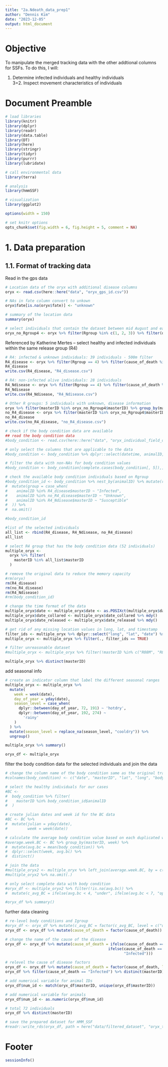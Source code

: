 ---
title: "2a.Ndeath_data_prep1"
author: "Dennis Kim"
date: "2023-12-05"
output: html_document
---

# Objective 

To manipulate the merged tracking data with the other addtional columns for SSFs. To do this, I will: 

1. Determine infected individuals and healthy individuals    
3=2. Inspect movement characteristics of individuals 

# Document Preamble 
```{r preamble, message=FALSE, warning=FALSE}
# load libraries
library(knitr)
library(dplyr)
library(readr)
library(data.table)
library(DT)
library(here)
library(stringr)
library(tidyr)
library(purrr)
library(lubridate)

# call environmental data
library(terra)

# analysis
library(hmmSSF)

# visualization 
library(ggplot2)

options(width = 150)

# set knitr options 
opts_chunk$set(fig.width = 6, fig.height = 5, comment = NA)
```

# 1. Data preparation

## 1.1. Format of tracking data

Read in the gps data
```{r read in data}
# Location data of the oryx with additional disease columns 
oryx <- read.csv(here::here("data", "oryx_gps_id.csv"))

# NAs in fate column convert to unkown
oryx$fate[is.na(oryx$fate)] <- "unknown"

# summary of the location data 
summary(oryx)

# select individuals that contain the dataset between mid August and early November in 2018 - other than release group 4: 5 individuals 
oryx_no_Rgroup4 <- oryx %>% filter(Rgroup %in% c(1, 2, 3)) %>% filter(date > "2018-08-01 00:00:00" & cause_of_death %in% c("disease", "presumed disease", "unknown")) %>% distinct(masterID, Rgroup, cause_of_death)
```

Referenced by Katherine Mertes -- select healthy and infected individuals within the same release group (R4)
```{r indicators}
# R4: infected & unknown individuals: 39 individuals - 500m filter
R4_disease <- oryx %>% filter(Rgroup == 4) %>% filter(cause_of_death %in% c("disease", "presumed disease", "unknown")) %>% nest_by(masterID) %>% mutate(rows = nrow(data)) %>% dplyr::select(-data) %>% filter(rows > 100)
R4_disease
write.csv(R4_disease, "R4_disease.csv")

# R4: non-infected alive individuals: 28 individuals 
R4_Ndisease <- oryx %>% filter(Rgroup == 4) %>% filter(cause_of_death %in% "alive") %>% nest_by(masterID) %>% mutate(rows = nrow(data)) %>% dplyr::select(-data) 
R4_Ndisease
write.csv(R4_Ndisease, "R4_Ndisease.csv")

# Other R groups: 5 individuals with unknown, disease information 
oryx %>% filter(masterID %in% oryx_no_Rgroup4$masterID) %>% group_by(masterID) %>% slice_tail(n=1)
no_R4_disease <- oryx %>% filter(masterID %in% oryx_no_Rgroup4$masterID) %>% nest_by(masterID) %>% mutate(rows = nrow(data)) %>% dplyr::select(-data) 
no_R4_disease
write.csv(no_R4_disease, "no_R4_disease.csv")

# check if the body condition data are available
## read the body condition data 
#body_condition <- read.csv(here::here("data", "oryx_individual_field_data_122322.csv"))

# only select the columns that are applicable to the data 
#body_condition <- body_condition %>% dplyr::select(datetime, animalID, lat, long, body_condition)

# filter the data with non-NAs for body condition values 
#body_condition <- body_condition[complete.cases(body_condition[, 5]),]

# check the available body condition individuals based on Rgroup 
#body_condition_id <- body_condition %>% nest_by(animalID) %>% mutate(rows = nrow(data)) %>% dplyr::select(-data) %>% 
#  mutate(group = case_when(
#    animalID %in% R4_disease$masterID ~ "Infected",
#    animalID %in% no_R4_disease$masterID ~ "Unknown",
#    animalID %in% R4_Ndisease$masterID ~ "Susceptible"
#  )) %>% 
#  na.omit()

#body_condition_id 

#list of the selected individuals 
all_list <- rbind(R4_disease, R4_Ndisease, no_R4_disease)
all_list
```

```{r select individuals}
# select R4 group that has the body condition data (52 individuals)
multiple_oryx <-
  oryx %>% filter(
    masterID %in% all_list$masterID
  )

# remove the original data to reduce the memory capacity 
#rm(oryx)
rm(R4_disease)
rm(no_R4_disease)
rm(R4_Ndisease)
#rm(body_condition_id)

# change the time format of the data 
multiple_oryx$date <- multiple_oryx$date <- as.POSIXct(multiple_oryx$date, format = "%Y-%m-%d %H:%M:%S")
multiple_oryx$date_collared <- multiple_oryx$date_collared %>% mdy()
multiple_oryx$date_released <- multiple_oryx$date_released %>% mdy()

# get rid of any missing location values in long, lat, and timestamp 
filter_ids <- multiple_oryx %>% dplyr::select("long", "lat", "date") %>% complete.cases
multiple_oryx <- multiple_oryx %>% filter(., filter_ids == TRUE)

# filter unreasonable dataset
#multiple_oryx <- multiple_oryx %>% filter(!masterID %in% c("R08M", "R85M"))

multiple_oryx %>% distinct(masterID)
```

add seasonal info 
```{r seasons}
# create an indicator column that label the different seasonal ranges
multiple_oryx <- multiple_oryx %>%
  mutate(
    week = week(date),
    day_of_year = yday(date),
    season_level = case_when(
      dplyr::between(day_of_year, 72, 191) ~ 'hotdry',
      dplyr::between(day_of_year, 192, 274) ~
        'rainy'
    )
  ) %>%
  mutate(season_level = replace_na(season_level, "cooldry")) %>%
  ungroup()

multiple_oryx %>% summary()

oryx_df <- multiple_oryx
```

filter the body condition data for the selected individuals and join the data 
```{r Bc}
# change the column name of the body condition same as the original tracking data 
#colnames(body_condition) <- c("date", "masterID", "lat", "long", "body_condition")

# select the healthy individuals for our cases 
#BC <-
#  body_condition %>% filter(
#    masterID %in% body_condition_id$animalID
#  )

# create julian dates and week id for the BC data
#BC <- BC %>%
#  mutate(julian = yday(date),
#         week = week(date)) 

# calculate the average body condition value based on each duplicated week
#average.week.BC <- BC %>% group_by(masterID, week) %>% 
#  mutate(avg.bc = mean(body_condition)) %>% 
#  dplyr::select(week, avg.bc) %>% 
#  distinct()

# join the data
#multiple_oryx2 <- multiple_oryx %>% left_join(average.week.BC, by = c("masterID", "week"))
#multiple_oryx2 %>% na.omit(.)

# only select complete data with body condition
#oryx_df <- multiple_oryx2 %>% filter(!is.na(avg.bc)) %>% 
#  mutate(c_avg_BC = ifelse(avg.bc < 4, "under", ifelse(avg.bc < 7, "optimal", "over")) %>% as.factor(.))

#oryx_df %>% summary()
```

further data cleaning 
```{r data cleaning}
# re-level body conditions and Igroup
#oryx_df <- oryx_df %>% mutate(c_avg_BC = factor(c_avg_BC, level = c("under", "optimal", "over"))) 
oryx_df <- oryx_df %>% mutate(cause_of_death = factor(cause_of_death))

# change the name of the cause of the disease 
oryx_df <- oryx_df %>% mutate(cause_of_death = ifelse(cause_of_death == "alive", "Non-infected", 
                                              ifelse(cause_of_death == "presumed disease", "Unknown",
                                                     "Infected")))

# relevel the cause of disease factors
oryx_df <- oryx_df %>% mutate(cause_of_death = factor(cause_of_death, level = c("Non-infected", "Unknown", "Infected")))
oryx_df %>% filter(cause_of_death == "Infected") %>% distinct(masterID)

# add numerical variable for animal IDs
oryx_df$num_id <- match(oryx_df$masterID, unique(oryx_df$masterID))

# add numerical variable for animals 
oryx_df$num_id <- as.numeric(oryx_df$num_id)

# total 72 individuals
oryx_df %>% distinct(masterID)

# save the prepared dataset for HMM_SSF
#readr::write_rds(oryx_df, path = here("data/filtered_dataset", "oryx_trk.Rdata"))
```

# Footer
```{r footer}
sessionInfo()
```